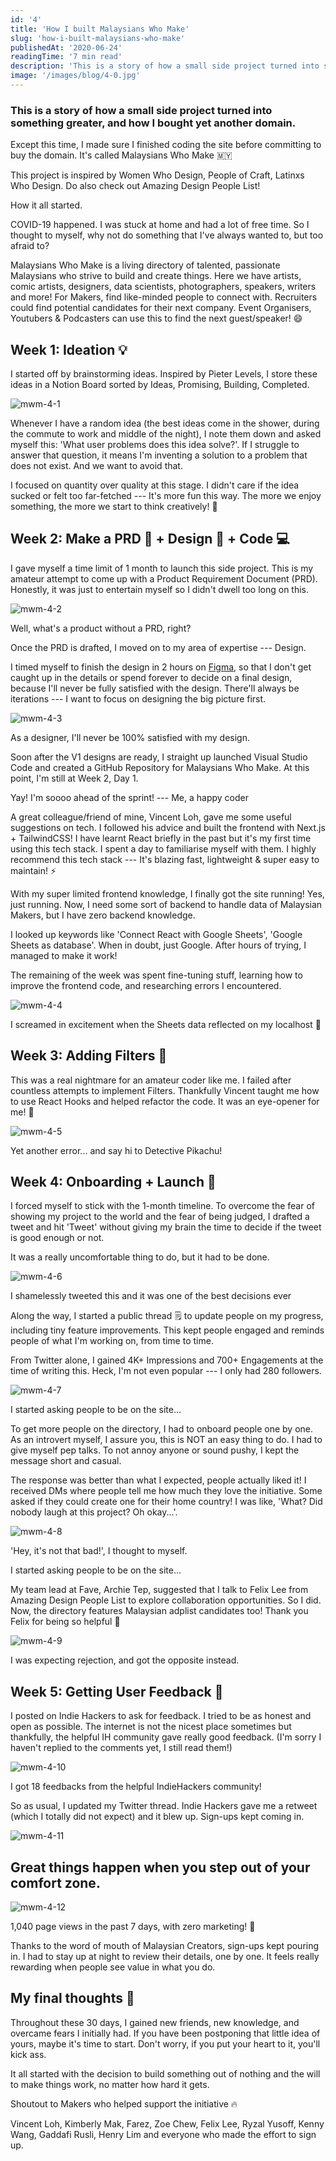 ```yaml
---
id: '4'
title: 'How I built Malaysians Who Make'
slug: 'how-i-built-malaysians-who-make'
publishedAt: '2020-06-24'
readingTime: '7 min read'
description: 'This is a story of how a small side project turned into something greater, and how I bought yet another domain.'
image: '/images/blog/4-0.jpg'
---
```


### This is a story of how a small side project turned into something greater, and how I bought yet another domain.

Except this time, I made sure I finished coding the site before committing to buy the domain. It's called Malaysians Who Make 🇲🇾

This project is inspired by Women Who Design, People of Craft, Latinxs Who Design. Do also check out Amazing Design People List!

How it all started.

COVID-19 happened. I was stuck at home and had a lot of free time. So I thought to myself, why not do something that I've always wanted to, but too afraid to?

Malaysians Who Make is a living directory of talented, passionate Malaysians who strive to build and create things. Here we have artists, comic artists, designers, data scientists, photographers, speakers, writers and more! For Makers, find like-minded people to connect with. Recruiters could find potential candidates for their next company. Event Organisers, Youtubers & Podcasters can use this to find the next guest/speaker! 😄

## Week 1: Ideation 💡

I started off by brainstorming ideas. Inspired by Pieter Levels, I store these ideas in a Notion Board sorted by Ideas, Promising, Building, Completed.

<Image
  alt="mwm-4-1"
  src="/images/blog/4-1.png"
  width={800}
  height={563}
/>

Whenever I have a random idea (the best ideas come in the shower, during the commute to work and middle of the night), I note them down and asked myself this: 'What user problems does this idea solve?'. If I struggle to answer that question, it means I'm inventing a solution to a problem that does not exist. And we want to avoid that.

I focused on quantity over quality at this stage. I didn't care if the idea sucked or felt too far-fetched --- It's more fun this way. The more we enjoy something, the more we start to think creatively! 💭

## Week 2: Make a PRD 📄 + Design 🎨 + Code 💻

I gave myself a time limit of 1 month to launch this side project. This is my amateur attempt to come up with a Product Requirement Document (PRD). Honestly, it was just to entertain myself so I didn't dwell too long on this.

<Image
  alt="mwm-4-2"
  src="/images/blog/4-2.png"
  width={800}
  height={353}
/>

Well, what's a product without a PRD, right?

Once the PRD is drafted, I moved on to my area of expertise --- Design.

I timed myself to finish the design in 2 hours on [Figma](https://figma.com/), so that I don't get caught up in the details or spend forever to decide on a final design, because I'll never be fully satisfied with the design. There'll always be iterations --- I want to focus on designing the big picture first.

<Image
  alt="mwm-4-3"
  src="/images/blog/4-3.png"
  width={800}
  height={586}
/>

As a designer, I'll never be 100% satisfied with my design.

Soon after the V1 designs are ready, I straight up launched Visual Studio Code and created a GitHub Repository for Malaysians Who Make. At this point, I'm still at Week 2, Day 1\.

Yay! I'm soooo ahead of the sprint! --- Me, a happy coder

A great colleague/friend of mine, Vincent Loh, gave me some useful suggestions on tech. I followed his advice and built the frontend with Next.js + TailwindCSS! I have learnt React briefly in the past but it's my first time using this tech stack. I spent a day to familiarise myself with them. I highly recommend this tech stack --- It's blazing fast, lightweight & super easy to maintain! ⚡

With my super limited frontend knowledge, I finally got the site running! Yes, just running. Now, I need some sort of backend to handle data of Malaysian Makers, but I have zero backend knowledge.

I looked up keywords like 'Connect React with Google Sheets', 'Google Sheets as database'. When in doubt, just Google. After hours of trying, I managed to make it work!

The remaining of the week was spent fine-tuning stuff, learning how to improve the frontend code, and researching errors I encountered.

<Image
  alt="mwm-4-4"
  src="/images/blog/4-4.png"
  width={800}
  height={435}
/>

I screamed in excitement when the Sheets data reflected on my localhost 🎉

## Week 3: Adding Filters 🔦

This was a real nightmare for an amateur coder like me. I failed after countless attempts to implement Filters. Thankfully Vincent taught me how to use React Hooks and helped refactor the code. It was an eye-opener for me! 👀

<Image
  alt="mwm-4-5"
  src="/images/blog/4-5.png"
  width={800}
  height={485}
/>

Yet another error... and say hi to Detective Pikachu!

## Week 4: Onboarding + Launch 🚀

I forced myself to stick with the 1-month timeline. To overcome the fear of showing my project to the world and the fear of being judged, I drafted a tweet and hit 'Tweet' without giving my brain the time to decide if the tweet is good enough or not.

It was a really uncomfortable thing to do, but it had to be done.

<Image
  alt="mwm-4-6"
  src="/images/blog/4-6.png"
  width={800}
  height={631}
/>

I shamelessly tweeted this and it was one of the best decisions ever

Along the way, I started a public thread 🗒️ to update people on my progress, including tiny feature improvements. This kept people engaged and reminds people of what I'm working on, from time to time.

From Twitter alone, I gained 4K+ Impressions and 700+ Engagements at the time of writing this. Heck, I'm not even popular --- I only had 280 followers.

<Image
  alt="mwm-4-7"
  src="/images/blog/4-7.png"
  width={800}
  height={403}
/>

I started asking people to be on the site...

To get more people on the directory, I had to onboard people one by one. As an introvert myself, I assure you, this is NOT an easy thing to do. I had to give myself pep talks. To not annoy anyone or sound pushy, I kept the message short and casual.

The response was better than what I expected, people actually liked it! I received DMs where people tell me how much they love the initiative. Some asked if they could create one for their home country! I was like, 'What? Did nobody laugh at this project? Oh okay...'.

<Image
  alt="mwm-4-8"
  src="/images/blog/4-8.png"
  width={800}
  height={406}
/>

'Hey, it's not that bad!', I thought to myself.

I started asking people to be on the site...

My team lead at Fave, Archie Tep, suggested that I talk to Felix Lee from Amazing Design People List to explore collaboration opportunities. So I did. Now, the directory features Malaysian adplist candidates too! Thank you Felix for being so helpful 🙏

<Image
  alt="mwm-4-9"
  src="/images/blog/4-9.png"
  width={800}
  height={412}
/>

I was expecting rejection, and got the opposite instead.

## Week 5: Getting User Feedback 💬

I posted on Indie Hackers to ask for feedback. I tried to be as honest and open as possible. The internet is not the nicest place sometimes but thankfully, the helpful IH community gave really good feedback. (I'm sorry I haven't replied to the comments yet, I still read them!)

<Image
  alt="mwm-4-10"
  src="/images/blog/4-10.png"
  width={800}
  height={448}
/>

I got 18 feedbacks from the helpful IndieHackers community!

So as usual, I updated my Twitter thread. Indie Hackers gave me a retweet (which I totally did not expect) and it blew up. Sign-ups kept coming in.

<Image
  alt="mwm-4-11"
  src="/images/blog/4-11.png"
  width={800}
  height={375}
/>

## Great things happen when you step out of your comfort zone.

<Image
  alt="mwm-4-12"
  src="/images/blog/4-12.png"
  width={800}
  height={403}
/>

1,040 page views in the past 7 days, with zero marketing! 🎉

Thanks to the word of mouth of Malaysian Creators, sign-ups kept pouring in. I had to stay up at night to review their details, one by one. It feels really rewarding when people see value in what you do.

## My final thoughts 🤔

Throughout these 30 days, I gained new friends, new knowledge, and overcame fears I initially had. If you have been postponing that little idea of yours, maybe it's time to start. Don't worry, if you put your heart to it, you'll kick ass.

It all started with the decision to build something out of nothing and the will to make things work, no matter how hard it gets.

Shoutout to Makers who helped support the initiative 🔥

Vincent Loh, Kimberly Mak, Farez, Zoe Chew, Felix Lee, Ryzal Yusoff, Kenny Wang, Gaddafi Rusli, Henry Lim and everyone who made the effort to sign up.